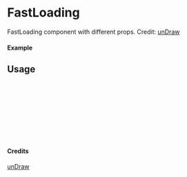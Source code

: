 
<Meta of={FastLoading} title="unDraw/FastLoading" />

# FastLoading

FastLoading component with different props.
Credit: [unDraw](https://undraw.co/illustrations)

#### Example

<Canvas of={FastLoading.Primary} />

## Usage

```ts
import { FastLoading } from "yadl-ui";

const Example = () => {
  return (
      <FastLoading />
  );
};

export default Example;
```

#### Credits
[unDraw](https://undraw.co/illustrations)
